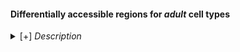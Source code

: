 #### Differentially accessible regions for *adult* cell types

<details><summary>[+] <i>Description</i></summary>

*Analysis details:*

- Under contruction

<!-- TO-DO: Rename clusters    -->
<!-- * lvl1 and lvl2 + Branches    -->
<!-- * vs rest of "region" (e.g. Whole brain, within OL...) or vs closest cluster (based on Seurat's tree) -->
<!-- * Split into down/up/up-exclussive For Motif analysis -->

<!-- * Devel clusters are not included  -->

*Columns:*

- Under contruction

<!-- - `clResolution`: ... -->
<!-- - ... (links to ...) -->
<!-- - `regionSet`: (links to Motif analysis) -->

<!-- ATAC cluster','Region','p-value','Average fold change','% of cells in the cluster with the region accessible','% cells from other clusters with the region accessible','Adjusted p-value','Nearest gene -->

Network version: 1.0 (Aug. 2021); Table last updated on 12 Jun 2020.

[[Download table](downloads/other/tbl_DARs.txt.zip)]

</details>



<!-- ====== -->
<!-- <details> -->
<!--  <summary>TO DO</summary> -->

<!-- Columns that could be easily added:  -->
<!-- - Genes within 50bkp of RNA marker (boolean or list) -->
<!-- - Regulated by <tf/motif>? (might be too big, link to another table?) -->
<!-- - Link to UCSC, Link to scope -->

<!-- TODO: Add "selector" to choose which table to show:  -->

<!-- * This one (regions are duplicated) -->

<!-- * Simplified (e.g. each  pair of "region" and "cell type" appears only once, with the settings with max abs lFC) -->
<!-- </details> -->



<!-- # ```{r eval=FALSE} -->
<!-- # dar <- readRDS("/ddn1/vol1/staging/leuven/stg_00002/lcb/saibar/Projects/runs_cisTopic/20191216_adultPupa72_warpLDA/04_Markers/Seurat_markers_AdultClusters/seurat_AdultClusters_markers_cellType_wGenes.Rds") -->
<!-- #  -->
<!-- # darBranches <- readRDS("/ddn1/vol1/staging/leuven/stg_00002/lcb/saibar/Projects/runs_cisTopic/20191216_adultPupa72_warpLDA/04_Markers/Seurat_markers_BranchesAdult_4/seurat_BranchMarkers_markers_clType_wGenes.Rds") -->
<!-- # ``` -->
